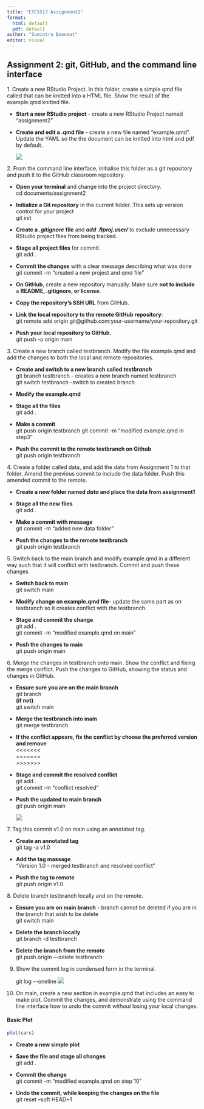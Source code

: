 ```yaml
---
title: "ETC5513 Assignment2"
format: 
  html: default
  pdf: default
author: "Sumintra Boonmat"
editor: visual
---
```


## Assignment 2: git, GitHub, and the command line interface

1\. Create a new RStudio Project. In this folder, create a simple qmd file called that can be knitted into a HTML file. Show the result of the example.qmd knitted file.

-   **Start a new RStudio project** - create a new RStudio Project named "assignment2"

-   **Create and edit a .qmd file** - create a new file named "example.qmd". Update the YAML so the the document can be knitted into html and pdf by default.

    ![](images/knitted.png)

2\. From the command line interface, initialise this folder as a git repository and push it to the GitHub classroom repository.

-   **Open your terminal** and change into the project directory.\
    cd documents/assignment2

-   **Initialize a Git repository** in the current folder. This sets up version control for your project\
    git init

-   **Create a *.gitignore*** **file** and ***add .Rproj.user/*** to exclude unnecessary RStudio project files from being tracked.

-   **Stage all project files** for commit.\
    git add .

-   **Commit the changes** with a clear message describing what was done\
    git commit -m "created a new project and qmd file"

-   **On GitHub**, create a new repository manually. Make sure **not to include** a **README, .gitignore, or license**.

-   **Copy the repository’s SSH URL** from GitHub.

-   **Link the local repository to the remote GitHub repository**:\
    git remote add origin git\@github.com:your-username/your-repository.git

-   **Push your local repository to GitHub.**\
    git push -u origin main

3\. Create a new branch called testbranch. Modify the file example.qmd and add the changes to both the local and remote repositories.

-   **Create and switch to a new branch called *testbranch***\
    git branch testbranch - creates a new branch named testbranch\
    git switch testbranch -switch to created branch

-   **Modify the example.qmd**

-   **Stage all the files**\
    git add .

-   **Make a commit**\
    git push origin testbranch git commit -m “modified example.qmd in step3”

-   **Push the commit to the remote testbranch on Github**\
    git push origin testbranch

4\. Create a folder called data, and add the data from Assignment 1 to that folder. Amend the previous commit to include the data folder. Push this amended commit to the remote.

-   **Create a new folder named *data* and place the data from assignment1**

-   **Stage all the new files**\
    git add .

-   **Make a commit with message**\
    git commit -m “added new data folder”

-   **Push the changes to the remote testbranch**\
    git push origin testbranch

5\. Switch back to the main branch and modify example.qmd in a different way such that it will conflict with testbranch. Commit and push these changes

-   **Switch back to main**\
    git switch main

-   **Modify change on example.qmd file**- update the same part as on testbranch so it creates conflict with the testbranch.

-   **Stage and commit the change\
    **git add .\
    git commit -m “modified example.qmd on main”

-   **Push the changes to main**\
    git push origin main

6\. Merge the changes in testbranch onto main. Show the conflict and fixing the merge conflict. Push the changes to GitHub, showing the status and changes in GitHub.

-   **Ensure sure you are on the main branch**\
    git branch\
    **(if not)**\
    git switch main

-   **Merge the testbranch into main**\
    git merge testbranch

-   **If the conflict appears, fix the conflict by choose the preferred version and remove**\
    \<\<\<\<\<\<\<\
    =======\
    \>\>\>\>\>\>\>

-   **Stage and commit the resolved conflict**\
    git add .\
    git commit -m “conflict resolved”

-   **Push the updated to main branch**\
    git push origin main\

    ![](images/conflict_after_merge.png)

7\. Tag this commit v1.0 on main using an annotated tag.

-   **Create an annotated tag**\
    git tag -a v1.0

-   **Add the tag massage**\
    “Version 1.0 - merged testbranch and resolved conflict”

-   **Push the tag to remote**\
    git push origin v1.0

8\. Delete branch testbranch locally and on the remote.

-   **Ensure you are on main branch** - branch cannot be deleted if you are in the branch that wish to be delete\
    git switch main

-   **Delete the branch locally**\
    git branch -d testbranch

-   **Delete the branch from the remote**\
    git push origin –-delete testbranch

9.  Show the commit log in condensed form in the terminal.

    git log –-oneline ![](images/commit_log.png)

10. On main, create a new section in example.qmd that includes an easy to make plot. Commit the changes, and demonstrate using the command line interface how to undo the commit *without* losing your local changes.

#### Basic Plot

```r
plot(cars)
```

-   **Create a new simple plot**

-   **Save the file and stage all changes**\
    git add .

-   **Commit the change**\
    git commit -m “modified example.qmd on step 10”

-   **Undo the commit, while keeping the changes on the file**\
    git reset –soft HEAD\~1
